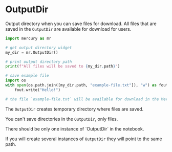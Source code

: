 # OutputDir

Output directory when you can save files for download. All files that are saved in the `OutputDir` are available for download for users.

```python
import mercury as mr

# get output directory widget
my_dir = mr.OutputDir()

# print output directory path
print(f"All files will be saved to {my_dir.path}")

# save example file
import os
with open(os.path.join([my_dir.path, "example-file.txt"]), "w") as fout:
    fout.write("Hello!")

# the file `example-file.txt` will be available for download in the Mercury app.
```

The `OutputDir` creates temporary directory where files are saved.

You can't save directories in the `OutputDir`, only files.


<Callout type="warning">
There should be only one instance of `OutputDir` in the notebook.

If you will create several instances of `OutputDir` they will point to the same path.
</Callout>
